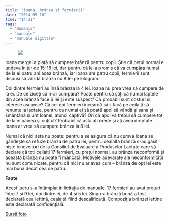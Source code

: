 ```yaml
---
title: "Ioana, brânza și fermierii"
date: "2014-09-18"
time: "14:31"
tags:
  - "Romania"
  - "manuale"
  - "manuale digitale"
---
```

<figure class="tmblr-full" data-orig-height="345" data-orig-src="media/97803335583_0.jpg" data-orig-width="460">
<img src="media/97803335583_0.jpg" data-orig-height="345" data-orig-src="media/97803335583_0.jpg" data-orig-width="460" />
</figure>

Ioana merge la piață să cumpere brânză pentru copii. Știe că pețul normal e undeva în jur de 15-18 lei, dar pentru că le-a promis că va cumpăra numai de la ei patru ani acea brânză, iar Ioana are patru copii, fermierii sunt dispuși să vândă brânza cu 8 lei pe kilogram.

Doi dintre fermieri au însă brânza la 4 lei. Ioana nu prea vrea să cumpere de la ei. De ce ziceți că n-ar cumpăra? Poate pentru că știți că numai laptele din acea brânză face 6 lei și este suspect? Că probabil sunt costuri și interese ascunse? Că cei doi fermieri încearcă să-i facă pe ceilalți să renunțe la lactate, pentru ca numai ei să poată apoi să vândă și sana și smântână și unt Ioanei, atunci captivă? Ori că apoi va trebui să cumpere tot de la ei pâinea și cuțitul? Probabil că asta ați crede și ați avea dreptate. Ioana ar vrea să cumpere brânza la 8 lei.

Numai că nici asta nu poate: pentru a se asigura că nu cumva Ioana se gândește să refuze brânza de patru lei, pentru cealaltă brânză s-au găsit niște binevoitori de la Consiliul de Evaluare a Produselor Lactate care să declare că toți ceilalți 17 fermieri, cu prețul normal, au brânza neconformă și această brânză nu poate fi mâncată. Motivele adevărate ale neconformității nu sunt comunicate, pentru că nici nu ar avea cum -- brânza de opt lei este mai bună decât cea de patru.

**Fapte**

Acest lucru s-a întâmplat în licitația de manuale. 17 fermieri au avut prețuri între 7 și 9 lei, doi dintre ei, de 4 și 5 lei. Singura brânză bună a fost declarată cea ieftină, cealaltă fiind descalificată. Compoziția brânzei ieftine este declarată confidențială.

[Sursă foto](http://agrointel.ro/4028/de-ce-e-branza-bulgareasca-asa-ieftina-doua-dintre-ingredientele-secrete-sunt-uleiul-de-palmier-si-untura-de-balena/){target="_blank"}